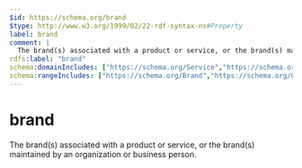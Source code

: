 ```yaml
---
$id: https://schema.org/brand
$type: http://www.w3.org/1999/02/22-rdf-syntax-ns#Property
label: brand
comment: |
  The brand(s) associated with a product or service, or the brand(s) maintained by an organization or business person.
rdfs:label: "brand"
schema:domainIncludes: ["https://schema.org/Service","https://schema.org/Product","https://schema.org/Person","https://schema.org/Organization"]
schema:rangeIncludes: ["https://schema.org/Brand","https://schema.org/Organization"]
---
```


# brand

The brand(s) associated with a product or service, or the brand(s) maintained by an organization or business person.

